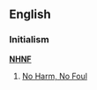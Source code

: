 ==English==

===Initialism===
'''[[No|N]][[Harm|H]][[No|N]][[Foul|F]]'''

# {{label|en|Internet}} [[No Harm, No Foul]]